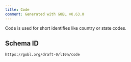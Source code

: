 ```yaml
---
title: Code
comment: Generated with GOBL v0.63.0
---
```


Code is used for short identifies like country or state codes.

## Schema ID

`https://gobl.org/draft-0/l10n/code`

